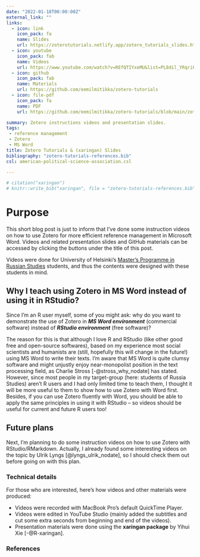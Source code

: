 ```yaml
---
date: "2022-01-18T00:00:00Z"
external_link: ""
links:
  - icon: link
    icon_pack: fa
    name: Slides
    url: https://zoterotutorials.netlify.app/zotero_tutorials_slides.html?fbclid=IwAR2FzkhPhB5_I6RdkuCyw21YcI9jrJkRGnbC-NAZWIvpAvDg6U1i_vWa0KE#1
  - icon: youtube
    icon_pack: fab
    name: Videos
    url: https://www.youtube.com/watch?v=REfQTIYxeMU&list=PL8dil_YRqri670TX9LOzb3NDwKSCuf8ro
  - icon: github
    icon_pack: fab
    name: Materials
    url: https://github.com/eemilmitikka/zotero-tutorials
  - icon: file-pdf
    icon_pack: fa
    name: PDF
    url: https://github.com/eemilmitikka/zotero-tutorials/blob/main/zotero_tutorials_slides.pdf

summary: Zotero instructions videos and presentation slides.
tags:
 - reference management
 - Zotero
 - MS Word
title: Zotero Tutorials & (xaringan) Slides
bibliography: "zotero-tutorials-references.bib"
csl: american-political-science-association.csl

---
```


```r
# citation("xaringan")
# knitr::write_bib("xaringan", file = "zotero-tutorials-references.bib")
```


# Purpose

This short blog post is just to inform that I've done some instruction videos on how to use Zotero for more efficient reference management in Microsoft Word. Videos and related presentation slides and GitHub materials can be accessed by clicking the buttons under the title of this post.

Videos were done for University of Helsinki's [Master's Programme in Russian Studies](https://www.helsinki.fi/en/degree-programmes/russian-studies-masters-programme) students, and thus the contents were designed with these students in mind.


## Why I teach using Zotero in MS Word instead of using it in RStudio?

Since I'm an R user myself, some of you might ask: why do you want to demonstrate the use of Zotero in ***MS Word environment*** (commercial software) instead of ***RStudio environment*** (free software)?

The reason for this is that although I love R and RStudio (like other good free and open-source softwares), based on my experience most social scientists and humanists are (still, hopefully this will change in the future!) using MS Word to write their texts. I'm aware that MS Word is quite clumsy software and might unjustly enjoy near-monopolist position in the text processing field, as Charlie Stross [-@stross_why_nodate] has stated. However, since most people in my target-group (here: students of Russia Studies) aren't R users and I had only limited time to teach them, I thought it will be more useful to them to show how to use Zotero with Word first. Besides, if you can use Zotero fluently with Word, you should be able to apply the same principles in using it with RStudio -- so videos should be useful for current and future R users too!

## Future plans

Next, I'm planning to do some instruction videos on how to use Zotero with RStudio/RMarkdown. Actually, I already found some interesting videos on the topic by Ulrik Lyngs [@lyngs_ulrik_nodate], so I should check them out before going on with this plan.


### Technical details

For those who are interested, here's how videos and other materials were produced:

* Videos were recorded with MacBook Pro's default QuickTime Player.
* Videos were edited in YouTube Studio (mainly added the subtitles and cut some extra seconds from beginning and end of the videos).
* Presentation materials were done using the **xaringan package** by Yihui Xie [-@R-xaringan].

### References
